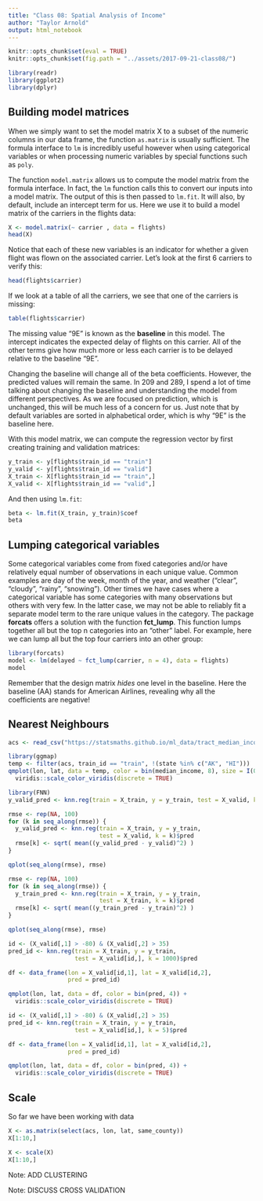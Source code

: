 ```yaml
---
title: "Class 08: Spatial Analysis of Income"
author: "Taylor Arnold"
output: html_notebook
---
```


```r
knitr::opts_chunk$set(eval = TRUE)
knitr::opts_chunk$set(fig.path = "../assets/2017-09-21-class08/")
```

```r
library(readr)
library(ggplot2)
library(dplyr)
```

## Building model matrices

When we simply want to set the model matrix X to a subset
of the numeric columns in our data frame, the function
`as.matrix` is usually sufficient. The formula interface
to `lm` is incredibly useful however when using categorical
variables or when processing numeric variables by special
functions such as `poly`.

The function `model.matrix` allows us to compute the model
matrix from the formula interface. In fact, the `lm` function
calls this to convert our inputs into a model matrix. The
output of this is then passed to `lm.fit`. It will also, by
default, include an intercept term for us. Here we use it
to build a model matrix of the carriers in the flights data:

```r
X <- model.matrix(~ carrier , data = flights)
head(X)
```

Notice that each of these new variables is an indicator for
whether a given flight was flown on the associated carrier.
Let's look at the first 6 carriers to verify this:

```r
head(flights$carrier)
```

If we look at a table of all the carriers, we see that one
of the carriers is missing:

```r
table(flights$carrier)
```

The missing value "9E" is known as the **baseline** in this model.
The intercept indicates the expected delay of flights on this carrier.
All of the other terms give how much more or less each carrier is
to be delayed relative to the baseline "9E".

Changing the baseline will change all of the beta coefficients.
However, the predicted values will remain the same. In 209 and 289,
I spend a lot of time talking about changing the baseline and
understanding the model from different perspectives. As we are
focused on prediction, which is unchanged, this will be much less
of a concern for us. Just note that by default variables are sorted
in alphabetical order, which is why "9E" is the baseline here.

With this model matrix, we can compute the regression vector
by first creating training and validation matrices:

```r
y_train <- y[flights$train_id == "train"]
y_valid <- y[flights$train_id == "valid"]
X_train <- X[flights$train_id == "train",]
X_valid <- X[flights$train_id == "valid",]
```

And then using `lm.fit`:

```r
beta <- lm.fit(X_train, y_train)$coef
beta
```

## Lumping categorical variables

Some categorical variables come from fixed categories and/or have
relatively equal number of observations in each unique value.
Common examples are day of the week, month of the year, and
weather ("clear", "cloudy", "rainy", "snowing"). Other times we
have cases where a categorical variable has some categories with
many observations but others with very few. In the latter case,
we may not be able to reliably fit a separate model term to the
rare unique values in the category. The package **forcats**
offers a solution with the function **fct_lump**. This function
lumps together all but the top n categories into an "other"
label. For example, here we can lump all but the top four
carriers into an other group:

```r
library(forcats)
model <- lm(delayed ~ fct_lump(carrier, n = 4), data = flights)
model
```

Remember that the design matrix *hides* one level in the baseline. Here
the baseline (AA) stands for American Airlines, revealing why all
the coefficients are negative!

## Nearest Neighbours

```r
acs <- read_csv("https://statsmaths.github.io/ml_data/tract_median_income.csv")
```

```r
library(ggmap)
temp <- filter(acs, train_id == "train", !(state %in% c("AK", "HI")))
qmplot(lon, lat, data = temp, color = bin(median_income, 8), size = I(0.5)) +
  viridis::scale_color_viridis(discrete = TRUE)
```






```r
library(FNN)
y_valid_pred <- knn.reg(train = X_train, y = y_train, test = X_valid, k = 10)$pred
```


```r
rmse <- rep(NA, 100)
for (k in seq_along(rmse)) {
  y_valid_pred <- knn.reg(train = X_train, y = y_train,
                          test = X_valid, k = k)$pred
  rmse[k] <- sqrt( mean((y_valid_pred - y_valid)^2) )
}
```

```r
qplot(seq_along(rmse), rmse)
```


```r
rmse <- rep(NA, 100)
for (k in seq_along(rmse)) {
  y_train_pred <- knn.reg(train = X_train, y = y_train,
                          test = X_train, k = k)$pred
  rmse[k] <- sqrt( mean((y_train_pred - y_train)^2) )
}
```

```r
qplot(seq_along(rmse), rmse)
```

```r
id <- (X_valid[,1] > -80) & (X_valid[,2] > 35)
pred_id <- knn.reg(train = X_train, y = y_train,
                   test = X_valid[id,], k = 1000)$pred

df <- data_frame(lon = X_valid[id,1], lat = X_valid[id,2],
                 pred = pred_id)

qmplot(lon, lat, data = df, color = bin(pred, 4)) +
  viridis::scale_color_viridis(discrete = TRUE)
```

```r
id <- (X_valid[,1] > -80) & (X_valid[,2] > 35)
pred_id <- knn.reg(train = X_train, y = y_train,
                   test = X_valid[id,], k = 5)$pred

df <- data_frame(lon = X_valid[id,1], lat = X_valid[id,2],
                 pred = pred_id)

qmplot(lon, lat, data = df, color = bin(pred, 4)) +
  viridis::scale_color_viridis(discrete = TRUE)
```

## Scale

So far we have been working with data

```r
X <- as.matrix(select(acs, lon, lat, same_county))
X[1:10,]
```

```r
X <- scale(X)
X[1:10,]
```

Note: ADD CLUSTERING

Note: DISCUSS CROSS VALIDATION

